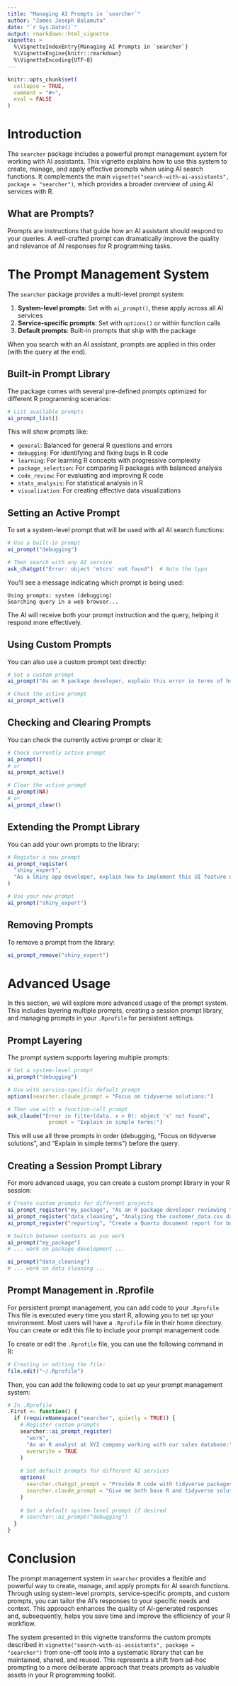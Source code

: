 ```yaml
---
title: "Managing AI Prompts in `searcher`"
author: "James Joseph Balamuta"
date: "`r Sys.Date()`"
output: rmarkdown::html_vignette
vignette: >
  %\VignetteIndexEntry{Managing AI Prompts in `searcher`}
  %\VignetteEngine{knitr::rmarkdown}
  %\VignetteEncoding{UTF-8}
---
```


```r
knitr::opts_chunk$set(
  collapse = TRUE,
  comment = "#>",
  eval = FALSE
)
```


# Introduction

The `searcher` package includes a powerful prompt management system for working
with AI assistants. This vignette explains how to use this system to create, 
manage, and apply effective prompts when using AI search functions. It 
complements the main `vignette("search-with-ai-assistants", package = "searcher")`,
which provides a broader overview of using AI services with R.

## What are Prompts?

Prompts are instructions that guide how an AI assistant should respond to your 
queries. A well-crafted prompt can dramatically improve the quality and 
relevance of AI responses for R programming tasks.

# The Prompt Management System

The `searcher` package provides a multi-level prompt system:

1. **System-level prompts**: Set with `ai_prompt()`, these apply across all AI services
2. **Service-specific prompts**: Set with `options()` or within function calls
3. **Default prompts**: Built-in prompts that ship with the package

When you search with an AI assistant, prompts are applied in this order 
(with the query at the end).

## Built-in Prompt Library

The package comes with several pre-defined prompts optimized for different R
programming scenarios:

```r
# List available prompts
ai_prompt_list()
```

This will show prompts like:

- `general`: Balanced for general R questions and errors
- `debugging`: For identifying and fixing bugs in R code
- `learning`: For learning R concepts with progressive complexity
- `package_selection`: For comparing R packages with balanced analysis
- `code_review`: For evaluating and improving R code
- `stats_analysis`: For statistical analysis in R
- `visualization`: For creating effective data visualizations

## Setting an Active Prompt

To set a system-level prompt that will be used with all AI search functions:

```r
# Use a built-in prompt
ai_prompt("debugging")

# Then search with any AI service
ask_chatgpt("Error: object 'mtcrs' not found")  # Note the typo
```

You'll see a message indicating which prompt is being used:

```
Using prompts: system (debugging)
Searching query in a web browser...
```

The AI will receive both your prompt instruction and the query, helping it 
respond more effectively.

## Using Custom Prompts

You can also use a custom prompt text directly:

```r
# Set a custom prompt
ai_prompt("As an R package developer, explain this error in terms of how R handles namespaces:")

# Check the active prompt
ai_prompt_active()
```

## Checking and Clearing Prompts

You can check the currently active prompt or clear it:

```r
# Check currently active prompt
ai_prompt()
# or
ai_prompt_active()

# Clear the active prompt
ai_prompt(NA)
# or
ai_prompt_clear()
```

## Extending the Prompt Library

You can add your own prompts to the library:

```r
# Register a new prompt
ai_prompt_register(
  "shiny_expert",
  "As a Shiny app developer, explain how to implement this UI feature or fix this reactive issue:"
)

# Use your new prompt
ai_prompt("shiny_expert")
```

## Removing Prompts

To remove a prompt from the library:

```r
ai_prompt_remove("shiny_expert")
```

# Advanced Usage

In this section, we will explore more advanced usage of the prompt system. 
This includes layering multiple prompts, creating a session prompt library, 
and managing prompts in your `.Rprofile` for persistent settings.

## Prompt Layering

The prompt system supports layering multiple prompts:

```r
# Set a system-level prompt
ai_prompt("debugging")

# Use with service-specific default prompt
options(searcher.claude_prompt = "Focus on tidyverse solutions:")

# Then use with a function-call prompt
ask_claude("Error in filter(data, x > 0): object 'x' not found", 
             prompt = "Explain in simple terms:")
```

This will use all three prompts in order (debugging, "Focus on tidyverse solutions", and "Explain in simple terms") before the query.

## Creating a Session Prompt Library

For more advanced usage, you can create a custom prompt library in your R session:

```r
# Create custom prompts for different projects
ai_prompt_register("my_package", "As an R package developer reviewing the 'mypackage' codebase.")
ai_prompt_register("data_cleaning", "Analyzing the customer_data.csv dataset with missing values.")
ai_prompt_register("reporting", "Create a Quarto document report for business stakeholders.")

# Switch between contexts as you work
ai_prompt("my_package")
# ... work on package development ...

ai_prompt("data_cleaning")
# ... work on data cleaning ...
```

## Prompt Management in .Rprofile

For persistent prompt management, you can add code to your `.Rprofile`
This file is executed every time you start R, allowing you to set up your environment.
Most users will have a `.Rprofile` file in their home directory. You can create
or edit this file to include your prompt management code. 

To create or edit the `.Rprofile` file, you can use the following command in R:

```r
# Creating or editing the file:
file.edit("~/.Rprofile")
```

Then, you can add the following code to set up your prompt management system:

```r
# In .Rprofile
.First <- function() {
  if (requireNamespace("searcher", quietly = TRUE)) {
    # Register custom prompts
    searcher::ai_prompt_register(
      "work",
      "As an R analyst at XYZ company working with our sales database:", 
      overwrite = TRUE
    )
    
    # Set default prompts for different AI services
    options(
      searcher.chatgpt_prompt = "Provide R code with tidyverse packages:",
      searcher.claude_prompt = "Give me both base R and tidyverse solutions:"
    )
    
    # Set a default system-level prompt if desired
    # searcher::ai_prompt("debugging")
  }
}
```

# Conclusion

The prompt management system in `searcher` provides a flexible and powerful way to
create, manage, and apply prompts for AI search functions. Through using
system-level prompts, service-specific prompts, and custom prompts, you can
tailor the AI's responses to your specific needs and context. This
approach enhances the quality of AI-generated responses and, subsequently,
helps you save time and improve the efficiency of your R workflow.

The system presented in this vignette transforms the custom prompts described
in `vignette("search-with-ai-assistants", package = "searcher")` from one-off tools
into a systematic library that can be maintained, shared, and reused. This
represents a shift from ad-hoc prompting to a more deliberate approach that
treats prompts as valuable assets in your R programming toolkit.
